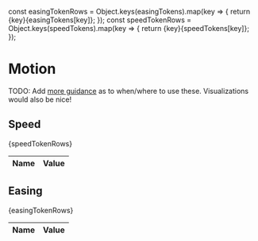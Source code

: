 const easingTokenRows = Object.keys(easingTokens).map(key => {
  return <tr><th scope="row">{key}</th><td>{easingTokens[key]}</td></tr>;
});
const speedTokenRows = Object.keys(speedTokens).map(key => {
  return <tr><th scope="row">{key}</th><td>{speedTokens[key]}</td></tr>;
});

<Meta title="Design Tokens/Motion"/>

# Motion

TODO: Add [more guidance](https://www.smashingmagazine.com/2019/02/animation-design-system/) as to when/where to use these. Visualizations would also be nice!

## Speed

<table>
  <thead>
    <th>Name</th>
    <th>Value</th>
  </thead>
  <tbody>{speedTokenRows}</tbody>
</table>

## Easing

<table>
  <thead>
    <th>Name</th>
    <th>Value</th>
  </thead>
  <tbody>{easingTokenRows}</tbody>
</table>
